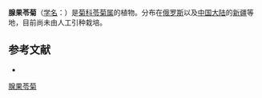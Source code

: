 {{Speciesbox
| name = 腺果苓菊
| status = 
| status_system = 
| image =
| genus = Jurinea
| species = adenocarpa
| authority = Schrenk
}}

'''腺果苓菊'''（[[学名|学名]]：{{lang|la|''Jurinea adenocarpa''}}）是[[菊科|菊科]][[苓菊属|苓菊属]]的植物。分布在[[俄罗斯|俄罗斯]]以及[[中国大陆|中国大陆]]的[[新疆|新疆]]等地，目前尚未由人工引种栽培。

== 参考文献 ==
<div class="references-small">
* {{cite web| url =http://www.bioinfo.cn/db05/KmzwSpecies.php?action=view&id=4926| title =腺果苓菊| work =《中国高等植物数据库全库》| publisher =中国科学院微生物研究所| author =昆明植物研究所| accessdate =2009-02-25| deadurl =yes| archiveurl =https://web.archive.org/web/20160305001219/http://www.bioinfo.cn/db05/KmzwSpecies.php?action=view&id=4926| archivedate =2016-03-05}}
</div>
{{Taxonbar|from=Q15231526}}

[[Category:苓菊属|腺果苓菊]]


{{植物小作品}}